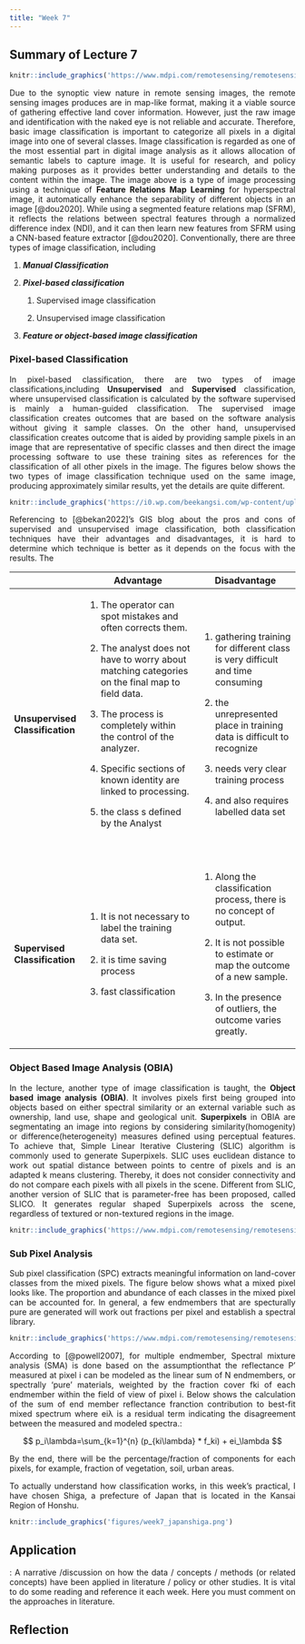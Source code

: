 ```yaml
---
title: "Week 7"
---
```


<div style="text-align: justify">

## Summary of Lecture 7

```r
knitr::include_graphics('https://www.mdpi.com/remotesensing/remotesensing-12-02956/article_deploy/html/images/remotesensing-12-02956-g001.png')
```

Due to the synoptic view nature in remote sensing images, the remote sensing images produces are in map-like format, making it a viable source of gathering effective land cover information. However, just the raw image and identification with the naked eye is not reliable and accurate. Therefore, basic image classification is important to categorize all pixels in a digital image into one of several classes. Image classification is regarded as one of the most essential part in digital image analysis as it allows allocation of semantic labels to capture image. It is useful for research, and policy making purposes as it provides better understanding and details to the content within the image. The image above is a type of image processing using a technique of **Feature Relations Map Learning** for hyperspectral image, it automatically enhance the separability of different objects in an image [@dou2020]. While using a segmented feature relations map (SFRM), it reflects the relations between spectral features through a normalized difference index (NDI), and it can then learn new features from SFRM using a CNN-based feature extractor [@dou2020]. Conventionally, there are three types of image classification, including

1.  ***Manual Classification***

2.  ***Pixel-based classification***

    1.  Supervised image classification

    2.  Unsupervised image classification

3.  ***Feature or object-based image classification***

### **Pixel-based Classification**

In pixel-based classification, there are two types of image classifications,including **Unsupervised** and **Supervised** classification, where unsupervised classification is calculated by the software supervised is mainly a human-guided classification. The supervised image classification creates outcomes that are based on the software analysis without giving it sample classes. On the other hand, unsupervised classification creates outcome that is aided by providing sample pixels in an image that are representative of specific classes and then direct the image processing software to use these training sites as references for the classification of all other pixels in the image. The figures below shows the two types of image classification technique used on the same image, producing approximately similar results, yet the details are quite different.

```r
knitr::include_graphics('https://i0.wp.com/beekangsi.com/wp-content/uploads/2022/04/Supervised-and-unsupervised-classification-of-SPOT-5-image-of-the-study-area-1.jpg?fit=738%2C613&ssl=1&w=640')
```

Referencing to [@bekan2022]'s GIS blog about the pros and cons of supervised and unsupervised image classification, both classification techniques have their advantages and disadvantages, it is hard to determine which technique is better as it depends on the focus with the results. The

+---------------------------------+--------------------------------------------------------------------------------------------------+---------------------------------------------------------------------------------+
|                                 | Advantage                                                                                        | Disadvantage                                                                    |
+=================================+==================================================================================================+=================================================================================+
| **Unsupervised Classification** | 1.  The operator can spot mistakes and often corrects them.                                      | 1.  gathering training for different class is very difficult and time consuming |
|                                 |                                                                                                  |                                                                                 |
|                                 | 2.  The analyst does not have to worry about matching categories on the final map to field data. | 2.  the unrepresented place in training data is difficult to recognize          |
|                                 |                                                                                                  |                                                                                 |
|                                 | 3.  The process is completely within the control of the analyzer.                                | 3.  needs very clear training process                                           |
|                                 |                                                                                                  |                                                                                 |
|                                 | 4.  Specific sections of known identity are linked to processing.                                | 4.  and also requires labelled data set                                         |
|                                 |                                                                                                  |                                                                                 |
|                                 | 5.  the class s defined by the Analyst                                                           |                                                                                 |
|                                 |                                                                                                  |                                                                                 |
|                                 | \                                                                                                |                                                                                 |
+---------------------------------+--------------------------------------------------------------------------------------------------+---------------------------------------------------------------------------------+
| **Supervised Classification**   | 1.  It is not necessary to label the training data set.                                          | 1.  Along the classification process, there is no concept of output.            |
|                                 |                                                                                                  |                                                                                 |
|                                 | 2.  it is time saving process                                                                    | 2.  It is not possible to estimate or map the outcome of a new sample.          |
|                                 |                                                                                                  |                                                                                 |
|                                 | 3.  fast classification                                                                          | 3.  In the presence of outliers, the outcome varies greatly.                    |
+---------------------------------+--------------------------------------------------------------------------------------------------+---------------------------------------------------------------------------------+

### **Object Based Image Analysis (OBIA)**

In the lecture, another type of image classification is taught, the **Object based image analysis (OBIA)**. It involves pixels first being grouped into objects based on either spectral similarity or an external variable such as ownership, land use, shape and geological unit. **Superpixels** in OBIA are segmentating an image into regions by considering similarity(homogenity) or difference(heterogeneity) measures defined using perceptual features. To achieve that, Simple Linear Iterative Clustering (SLIC) algorithm is commonly used to generate Superpixels. SLIC uses euclidean distance to work out spatial distance between points to centre of pixels and is an adapted k means clustering. Thereby, it does not consider connectivity and do not compare each pixels with all pixels in the scene. Different from SLIC, another version of SLIC that is parameter-free has been proposed, called SLICO. It generates regular shaped Superpixels across the scene, regardless of textured or non-textured regions in the image.

```r
knitr::include_graphics('https://www.mdpi.com/remotesensing/remotesensing-09-00243/article_deploy/html/images/remotesensing-09-00243-g004-550.jpg')
```

### Sub Pixel Analysis

Sub pixel classification (SPC) extracts meaningful information on land-cover classes from the mixed pixels. The figure below shows what a mixed pixel looks like. The proportion and abundance of each classes in the mixed pixel can be accounted for. In general, a few endmembers that are specturally pure are generated will work out fractions per pixel and establish a spectral library.

```r
knitr::include_graphics('https://www.mdpi.com/remotesensing/remotesensing-13-00190/article_deploy/html/images/remotesensing-13-00190-g004-550.jpg')

```

According to [@powell2007], for multiple endmember, Spectral mixture analysis (SMA) is done based on the assumptionthat the reflectance P' measured at pixel i can be modeled as the linear sum of N endmembers, or spectrally 'pure' materials, weighted by the fraction cover fki of each endmember within the field of view of pixel i. Below shows the calculation of the sum of end member reflectance franction contribution to best-fit mixed spectrum where eiλ is a residual term indicating the disagreement between the measured and modeled spectra.:

$$
p_i\lambda=\sum_{k=1}^{n} (p_{ki\lambda} * f_ki) + ei_\lambda
$$

By the end, there will be the percentage/fraction of components for each pixels, for example, fraction of vegetation, soil, urban areas.

To actually understand how classification works, in this week's practical, I have chosen Shiga, a prefecture of Japan that is located in the Kansai Region of Honshu.

```r
knitr::include_graphics('figures/week7_japanshiga.png')

```

## Application

: A narrative /discussion on how the data / concepts / methods (or related
concepts) have been applied in literature / policy or other studies. It is vital to do some
reading and reference it each week. Here you must comment on the approaches in
literature.

## Reflection
